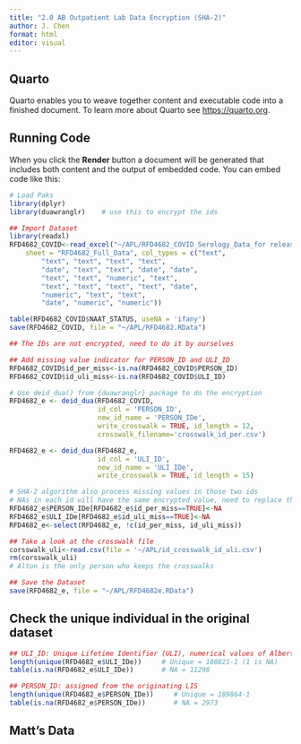 ```yaml
---
title: "2.0 AB Outpatient Lab Data Encryption (SHA-2)"
author: J. Chen
format: html
editor: visual
---
```


## Quarto

Quarto enables you to weave together content and executable code into a finished document. To learn more about Quarto see <https://quarto.org>.

## Running Code

When you click the **Render** button a document will be generated that includes both content and the output of embedded code. You can embed code like this:

```r
# Load Paks
library(dplyr)
library(duawranglr)    # use this to encrypt the ids
```

```r
## Import Dataset
library(readxl)
RFD4682_COVID<-read_excel("~/APL/RFD4682_COVID_Serology_Data_for release June 2023.xlsx", 
    sheet = "RFD4682_Full_Data", col_types = c("text", 
        "text", "text", "text", "text", 
        "date", "text", "text", "date", "date", 
        "text", "text", "numeric", "text", 
        "text", "text", "text", "text", "date", 
        "numeric", "text", "text", 
        "date", "numeric", "numeric"))

table(RFD4682_COVID$NAAT_STATUS, useNA = 'ifany')
save(RFD4682_COVID, file = "~/APL/RFD4682.RData")

## The IDs are not encrypted, need to do it by ourselves

## Add missing value indicator for PERSON_ID and ULI_ID
RFD4682_COVID$id_per_miss<-is.na(RFD4682_COVID$PERSON_ID)
RFD4682_COVID$id_uli_miss<-is.na(RFD4682_COVID$ULI_ID)

# Use deid_dua() from {duawranglr} package to do the encryption
RFD4682_e <- deid_dua(RFD4682_COVID, 
                      id_col = 'PERSON_ID',
                      new_id_name = 'PERSON_IDe',
                      write_crosswalk = TRUE, id_length = 12,
                      crosswalk_filename='crosswalk_id_per.csv')

RFD4682_e <- deid_dua(RFD4682_e, 
                      id_col = 'ULI_ID',
                      new_id_name = 'ULI_IDe',
                      write_crosswalk = TRUE, id_length = 15)

# SHA-2 algorithm also process missing values in those two ids
# NAs in each id will have the same encrypted value, need to replace them with NA
RFD4682_e$PERSON_IDe[RFD4682_e$id_per_miss==TRUE]<-NA
RFD4682_e$ULI_IDe[RFD4682_e$id_uli_miss==TRUE]<-NA
RFD4682_e<-select(RFD4682_e, !c(id_per_miss, id_uli_miss))

## Take a look at the crosswalk file
corsswalk_uli<-read.csv(file = '~/APL/id_crosswalk_id_uli.csv')
rm(corsswalk_uli)
# Alton is the only person who keeps the crosswalks

## Save the Dataset
save(RFD4682_e, file = "~/APL/RFD4682e.RData")
```

## Check the unique individual in the original dataset

```r
## ULI_ID: Unique Lifetime Identifier (ULI), numerical values of Alberta PHN.
length(unique(RFD4682_e$ULI_IDe))     # Unique = 180821-1 (1 is NA)
table(is.na(RFD4682_e$ULI_IDe))       # NA = 11298

## PERSON_ID: assigned from the originating LIS
length(unique(RFD4682_e$PERSON_IDe))     # Unique = 189864-1
table(is.na(RFD4682_e$PERSON_IDe))       # NA = 2973
```

## Matt's Data

```r

```
